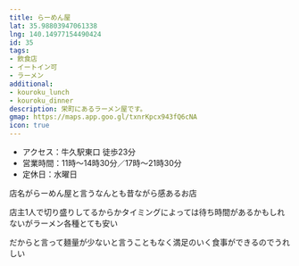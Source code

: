 ```yaml
---
title: らーめん屋
lat: 35.98803947061338
lng: 140.14977154490424
id: 35
tags:
- 飲食店
- イートイン可
- ラーメン
additional:
- kouroku_lunch
- kouroku_dinner
description: 栄町にあるラーメン屋です。
gmap: https://maps.app.goo.gl/txnrKpcx943fQ6cNA
icon: true
---
```


<LinkedImage
  basename="poketc_meganest/ramenya-sign"
/>

- アクセス：牛久駅東口 徒歩23分
- 営業時間：11時～14時30分／17時～21時30分
- 定休日：水曜日

店名がらーめん屋と言うなんとも昔ながら感あるお店

店主1人で切り盛りしてるからかタイミングによっては待ち時間があるかもしれないがラーメン各種とても安い

だからと言って麺量が少ないと言うこともなく満足のいく食事ができるのでうれしい

<LinkedImage
  basename="poketc_meganest/ramenya-menu"
/>
